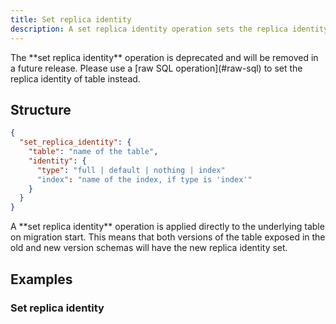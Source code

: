 ```yaml
---
title: Set replica identity
description: A set replica identity operation sets the replica identity for a table.
---
```


<Warning>
  The **set replica identity** operation is deprecated and will be removed in a
  future release. Please use a [raw SQL operation](#raw-sql) to set the replica
  identity of table instead.
</Warning>

## Structure

```json
{
  "set_replica_identity": {
    "table": "name of the table",
    "identity": {
      "type": "full | default | nothing | index"
      "index": "name of the index, if type is 'index'"
    }
  }
}
```

<Warning>
  A **set replica identity** operation is applied directly to the underlying
  table on migration start. This means that both versions of the table exposed
  in the old and new version schemas will have the new replica identity set.
</Warning>

## Examples

### Set replica identity

<ExampleSnippet example="29_set_replica_identity.yaml" languange="yaml" />
